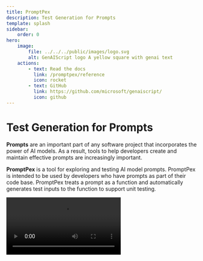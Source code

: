 ```yaml
---
title: PromptPex
description: Test Generation for Prompts
template: splash
sidebar:
    order: 0
hero:
    image:
        file: ../../../public/images/logo.svg
        alt: GenAIScript logo A yellow square with genai text
    actions:
        - text: Read the docs
          link: /promptpex/reference
          icon: rocket    
        - text: GitHub
          link: https://github.com/microsoft/genaiscript/
          icon: github
---
```



# Test Generation for Prompts

**Prompts** are an important part of any software project that incorporates
the power of AI models. As a result, tools to help developers create and maintain
effective prompts are increasingly important.

**PromptPex** is a tool for exploring and testing AI model prompts. PromptPex is
intended to be used by developers who have prompts as part of their code base.
PromptPex treats a prompt as a function and automatically generates test inputs
to the function to support unit testing.

<video src="https://github.com/user-attachments/assets/0a81f506-ca1c-42f3-b876-9ba52e047493" controls />

<hr/>

## Features

<CardGrid stagger>
  <Card title="Automated Test Generation" icon="open-book">
    PromptPex uses [an LLM-based process](/promptpex/reference/) to generate a set of inputs that capture the behavior of your prompt.
  </Card>
  <Card title="Output Rules Evaluation" icon="approve-check-circle">
    Eval your prompt's output compliance against a set of rules that are automatically extracted from your prompt,
    or define your own [metrics](/promptpex/reference/metrics).
  </Card>
  <Card title="Export to OpenAI Evals" icon="add-document">
    Export generated tests and metrics using (Azure) [OpenAI Evals](/promptpex/reference/evals).
  </Card>
  <Card title="Azure OpenAI Store Completions" icon="cloud-download">
    Use generated tests to distillate to smaller models using [Azure OpenAI Stored Completions](/promptpex/reference/stored-completions).
  </Card>
  <Card title="Bring your own LLM library" icon="approve-check-circle">  
    Integrate with your own LLM library or use our [GenAIScript](/promptpex/dev/genaiscript) / [Python](/promptpex/dev/python) implementations
  </Card>
  <Card title="Flexible Generation" icon="setting">
    Use [scenarios](/promptpex/reference/scenarios), [test expansions](/promptpex/reference/test-expansion) or [custom instruction](/promptpex/reference/custom-instructions) to configure the test generation.
  </Card>
</CardGrid>
